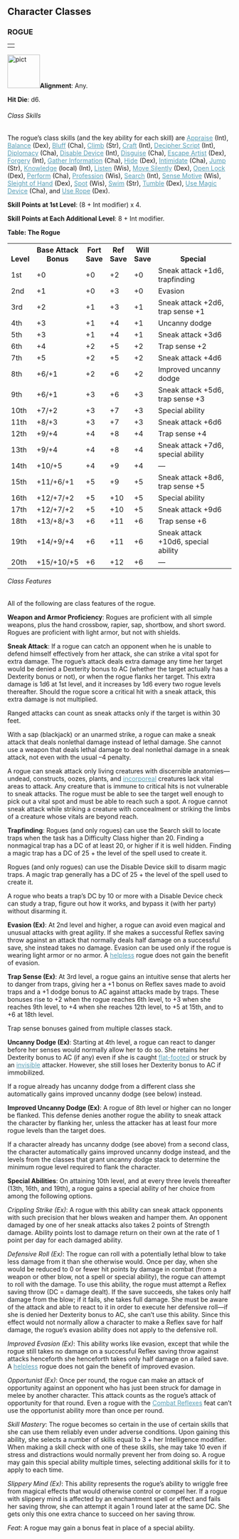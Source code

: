 
<h2><a id="character-classes"></a>Character Classes</h2>
<h3><a id="rogue"></a>ROGUE</h3>
<table border="0" cellpadding="0" cellspacing="0" style="width: 100%">
<tbody>
<tr>
<td class="line"> </td>
</tr>
</tbody>
</table>
<p class="initial"><a
href="http://www.wizards.com/dnd/images/ph35_gallery/PHB35_PG50_WEB.jpg"><img
class="art-wide" src="pict.jpg" title="" alt="pict"
style="border: 0px solid ; width: 73px; height: 75px;" /></a><b>Alignment</b>:
Any.</p>
<p><b>Hit Die</b>: d6.</p>
<h6>Class Skills</h6>
<p class="initial">The rogue&#8217;s class skills (and the key ability
for each skill) are <a href="skillsAll.html#appraise"
style="color: rgb(87, 158, 182);">Appraise</a>
(Int), <a href="skillsAll.html#balance"
style="color: rgb(87, 158, 182);">Balance</a> (Dex), <a
href="skillsAll.html#bluff" style="color: rgb(87, 158, 182);">Bluff</a>
(Cha), <a href="skillsAll.html#climb" style="color: rgb(87, 158, 182);">Climb</a>
(Str), <a href="skillsAll.html#craft" style="color: rgb(87, 158, 182);">Craft</a>
(Int), <a href="skillsAll.html#decipher-script"
style="color: rgb(87, 158, 182);">Decipher Script</a> (Int), <a
href="skillsAll.html#diplomacy" style="color: rgb(87, 158, 182);">Diplomacy</a>
(Cha), <a href="skillsAll.html#disable-device"
style="color: rgb(87, 158, 182);">Disable Device</a> (Int), <a
href="skillsAll.html#disguise" style="color: rgb(87, 158, 182);">Disguise</a>
(Cha), <a href="skillsAll.html#escape-artist"
style="color: rgb(87, 158, 182);">Escape Artist</a> (Dex), <a
href="skillsAll.html#forgery" style="color: rgb(87, 158, 182);">Forgery</a>
(Int), <a href="skillsAll.html#gather-information"
style="color: rgb(87, 158, 182);">Gather Information</a> (Cha), <a
href="skillsAll.html#hide" style="color: rgb(87, 158, 182);">Hide</a>
(Dex), <a href="skillsAll.html#intimidate"
style="color: rgb(87, 158, 182);">Intimidate</a> (Cha), <a
href="skillsAll.html#jump" style="color: rgb(87, 158, 182);">Jump</a>
(Str), <a href="skillsAll.html#knowledge"
style="color: rgb(87, 158, 182);">Knowledge</a> (local) (Int), <a
href="skillsAll.html#listen" style="color: rgb(87, 158, 182);">Listen</a>
(Wis), <a href="skillsAll.html#move-silently"
style="color: rgb(87, 158, 182);">Move Silently</a> (Dex), <a
href="skillsAll.html#open-lock" style="color: rgb(87, 158, 182);">Open
Lock</a> (Dex), <a href="skillsAll.html#perform"
style="color: rgb(87, 158, 182);">Perform</a> (Cha), <a
href="skillsAll.html#profession" style="color: rgb(87, 158, 182);">Profession</a>
(Wis), <a href="skillsAll.html#search"
style="color: rgb(87, 158, 182);">Search</a> (Int), <a
href="skillsAll.html#sense-motive" style="color: rgb(87, 158, 182);">Sense
Motive</a> (Wis), <a href="skillsAll.html#sleight-of-hand"
style="color: rgb(87, 158, 182);">Sleight of Hand</a> (Dex), <a
href="skillsAll.html#spot" style="color: rgb(87, 158, 182);">Spot</a>
(Wis), <a href="skillsAll.html#swim" style="color: rgb(87, 158, 182);">Swim</a>
(Str), <a href="skillsAll.html#tumble"
style="color: rgb(87, 158, 182);">Tumble</a> (Dex), <a
href="skillsAll.html#use-magic-device"
style="color: rgb(87, 158, 182);">Use Magic Device</a> (Cha), and <a
href="skillsAll.html#use-rope" style="color: rgb(87, 158, 182);">Use
Rope</a> (Dex).</p>
<p><b>Skill Points at 1st Level</b>: (8 + Int modifier) x 4.</p>
<p><b>Skill Points at Each Additional Level</b>: 8 + Int modifier.</p>
<p><a id="table-the-rogue"></a><b>Table: The Rogue</b></p>
<table border="0" cellpadding="1" cellspacing="0" style="width: 100%">
<tbody>
<tr valign="bottom">
<th style="width: 8%">Level</th>
<th style="width: 15%">Base
Attack Bonus</th>
<th style="width: 8%">Fort
Save</th>
<th style="width: 8%">Ref
Save</th>
<th style="width: 8%">Will
Save</th>
<th>Special</th>
</tr>
<tr class="odd-row">
<td>1st</td>
<td>+0</td>
<td>+0</td>
<td>+2</td>
<td>+0</td>
<td>Sneak attack +1d6, trapfinding</td>
</tr>
<tr>
<td>2nd</td>
<td>+1</td>
<td>+0</td>
<td>+3</td>
<td>+0</td>
<td>Evasion</td>
</tr>
<tr class="odd-row">
<td>3rd</td>
<td>+2</td>
<td>+1</td>
<td>+3</td>
<td>+1</td>
<td>Sneak attack +2d6, trap sense +1</td>
</tr>
<tr>
<td>4th</td>
<td>+3</td>
<td>+1</td>
<td>+4</td>
<td>+1</td>
<td>Uncanny dodge</td>
</tr>
<tr class="odd-row">
<td>5th</td>
<td>+3</td>
<td>+1</td>
<td>+4</td>
<td>+1</td>
<td>Sneak attack +3d6</td>
</tr>
<tr>
<td>6th</td>
<td>+4</td>
<td>+2</td>
<td>+5</td>
<td>+2</td>
<td>Trap sense +2</td>
</tr>
<tr class="odd-row">
<td>7th</td>
<td>+5</td>
<td>+2</td>
<td>+5</td>
<td>+2</td>
<td>Sneak attack +4d6</td>
</tr>
<tr>
<td>8th</td>
<td>+6/+1</td>
<td>+2</td>
<td>+6</td>
<td>+2</td>
<td>Improved uncanny dodge</td>
</tr>
<tr class="odd-row">
<td>9th</td>
<td>+6/+1</td>
<td>+3</td>
<td>+6</td>
<td>+3</td>
<td>Sneak attack +5d6, trap sense +3</td>
</tr>
<tr>
<td>10th</td>
<td>+7/+2</td>
<td>+3</td>
<td>+7</td>
<td>+3</td>
<td>Special ability</td>
</tr>
<tr class="odd-row">
<td>11th</td>
<td>+8/+3</td>
<td>+3</td>
<td>+7</td>
<td>+3</td>
<td>Sneak attack +6d6</td>
</tr>
<tr>
<td>12th</td>
<td>+9/+4</td>
<td>+4</td>
<td>+8</td>
<td>+4</td>
<td>Trap sense +4</td>
</tr>
<tr class="odd-row">
<td>13th</td>
<td>+9/+4</td>
<td>+4</td>
<td>+8</td>
<td>+4</td>
<td>Sneak attack +7d6, special ability</td>
</tr>
<tr>
<td>14th</td>
<td>+10/+5</td>
<td>+4</td>
<td>+9</td>
<td>+4</td>
<td>&#8212;</td>
</tr>
<tr class="odd-row">
<td>15th</td>
<td>+11/+6/+1</td>
<td>+5</td>
<td>+9</td>
<td>+5</td>
<td>Sneak attack +8d6, trap sense +5</td>
</tr>
<tr>
<td>16th</td>
<td>+12/+7/+2</td>
<td>+5</td>
<td>+10</td>
<td>+5</td>
<td>Special ability</td>
</tr>
<tr class="odd-row">
<td>17th</td>
<td>+12/+7/+2</td>
<td>+5</td>
<td>+10</td>
<td>+5</td>
<td>Sneak attack +9d6</td>
</tr>
<tr>
<td>18th</td>
<td>+13/+8/+3</td>
<td>+6</td>
<td>+11</td>
<td>+6</td>
<td>Trap sense +6</td>
</tr>
<tr class="odd-row">
<td>19th</td>
<td>+14/+9/+4</td>
<td>+6</td>
<td>+11</td>
<td>+6</td>
<td>Sneak attack +10d6, special ability</td>
</tr>
<tr>
<td class="last-row">20th</td>
<td class="last-row">+15/+10/+5</td>
<td class="last-row">+6</td>
<td class="last-row">+12</td>
<td class="last-row">+6</td>
<td class="last-row">&#8212;</td>
</tr>
</tbody>
</table>
<h6><a id="rogue-class-features"></a>Class Features</h6>
<p class="initial">All of the following are class features of the
rogue.</p>
<p><b>Weapon and Armor Proficiency</b>: Rogues are proficient
with all simple weapons, plus the hand crossbow, rapier, sap, shortbow,
and
short sword. Rogues are proficient with light armor, but not with
shields.</p>
<p><a id="rogue-sneak-attack"></a><b>Sneak Attack</b>: If a rogue can catch an opponent when he
is unable to defend himself effectively from her attack, she can strike
a vital spot for extra damage. The rogue&#8217;s attack deals extra damage
any time her target would be denied a Dexterity bonus to AC (whether
the target actually has a Dexterity bonus or not), or when the rogue
flanks her target. This extra damage is 1d6 at 1st level, and it
increases by 1d6 every two rogue levels thereafter. Should the rogue
score a critical hit with a sneak attack, this extra damage is not
multiplied.</p>
<p>Ranged attacks can count as sneak attacks only if the target
is within 30 feet.</p>
<p>With a sap (blackjack) or an unarmed strike, a rogue can make
a sneak attack that deals nonlethal damage instead of lethal damage.
She cannot use a weapon that deals lethal damage to deal nonlethal
damage in a sneak attack, not even with the usual &#8211;4 penalty.</p>
<p>A rogue can sneak attack only living creatures with
discernible anatomies&#8212;undead, constructs, oozes, plants, and <a
href="abilitiesAndConditions.html#incorporeal"
style="color: rgb(87, 158, 182);">incorporeal</a> creatures lack vital
areas to attack. Any creature that is
immune to critical hits is not vulnerable to sneak attacks. The rogue
must be able to see the target well enough to pick out a vital spot and
must be able to reach such a spot. A rogue cannot sneak attack while
striking a creature with concealment or striking the limbs of a
creature whose vitals are beyond reach.</p>
<p><a id="rogue-trapfinding"></a><b>Trapfinding</b>: Rogues (and only rogues) can use the
Search skill to locate traps when the task has a Difficulty Class
higher than 20. Finding a nonmagical trap has a DC of at least 20, or
higher if it is well hidden. Finding a magic trap has a DC of 25 + the
level of the spell used to create it.</p>
<p>Rogues (and only rogues) can use the Disable Device skill to
disarm magic traps. A magic trap generally has a DC of 25 + the level
of the spell used to create it.</p>
<p>A rogue who beats a trap&#8217;s DC by 10 or more with a Disable
Device check can study a trap, figure out how it works, and bypass it
(with her party) without disarming it.</p>
<p><a id="rogue-evasion"></a><b>Evasion (Ex)</b>: At 2nd level and higher, a rogue can
avoid even magical and unusual attacks with great agility. If she makes
a successful Reflex saving throw against an attack that normally deals
half damage on a successful save, she instead takes no damage. Evasion
can be used only if the rogue is wearing light armor or no armor. A <a
href="abilitiesAndConditions.html#helpless"
style="color: rgb(87, 158, 182);">helpless</a> rogue does not gain the
benefit of evasion.</p>
<p><a id="rogue-trap-sense"></a><b>Trap Sense (Ex)</b>: At 3rd level, a rogue gains an
intuitive sense that alerts her to danger from traps, giving her a +1
bonus on Reflex saves made to avoid traps and a +1 dodge bonus to AC
against attacks made by traps. These bonuses rise to +2 when the rogue
reaches 6th level, to +3 when she reaches 9th level, to +4 when she
reaches 12th level, to +5 at 15th, and to +6 at 18th level.</p>
<p>Trap sense bonuses gained from multiple classes stack.</p>
<p><a id="rogue-uncanny-dodge"></a><b>Uncanny Dodge (Ex)</b>: Starting at 4th level, a rogue can
react to danger before her senses would normally allow her to do so.
She retains her Dexterity bonus to AC (if any) even if she is caught <a
href="abilitiesAndConditions.html#flat-footed"
style="color: rgb(87, 158, 182);">flat-footed</a> or struck by an <a
href="abilitiesAndConditions.html#invisible"
style="color: rgb(87, 158, 182);">invisible</a> attacker. However, she
still
loses her Dexterity bonus to AC if immobilized.</p>
<p>If a rogue already has uncanny dodge from a different class
she automatically gains improved uncanny dodge (see below) instead.</p>
<p><a id="rogue-improved-uncanny-dodge"></a><b>Improved Uncanny Dodge (Ex)</b>: A rogue of 8th level or
higher can no longer be flanked. This defense denies another rogue the
ability to sneak attack the character by flanking her, unless the
attacker has at least four more rogue levels than the target does.</p>
<p>If a character already has uncanny dodge (see above) from a
second class, the character automatically gains improved uncanny dodge
instead, and the levels from the classes that grant uncanny dodge stack
to determine the minimum rogue level required to flank the character.</p>
<p><a id="rogue-special-abilities"></a><b>Special Abilities</b>: On attaining 10th level, and at
every three levels thereafter (13th, 16th, and 19th), a rogue gains a
special ability of her choice from among the following options.</p>
<p><a id="rogue-crippling-strike"></a><i>Crippling Strike (Ex)</i>: A rogue with this ability can
sneak attack opponents with such precision that her blows weaken and
hamper them. An opponent damaged by one of her sneak attacks also takes
2 points of Strength damage. Ability points lost to damage return on
their own at the rate of 1 point per day for each damaged ability.</p>
<p><a id="rogue-defensive-roll"></a><i>Defensive Roll (Ex)</i>: The rogue can roll with a
potentially lethal blow to take less damage from it than she otherwise
would. Once per day, when she would be reduced to 0 or fewer hit points
by damage in combat (from a weapon or other blow, not a spell or
special ability), the rogue can attempt to roll with the damage. To use
this ability, the rogue must attempt a Reflex saving throw (DC = damage
dealt). If the save succeeds, she takes only half damage from the blow;
if it fails, she takes full damage. She must be aware of the attack and
able to react to it in order to execute her defensive roll&#8212;if she is
denied her Dexterity bonus to AC, she can&#8217;t use this ability. Since
this effect would not normally allow a character to make a Reflex save
for half damage, the rogue&#8217;s evasion ability does not apply to the
defensive roll.</p>
<p><a id="rogue-improved-evasion"></a><i>Improved Evasion (Ex)</i>: This ability works like evasion,
except that while the rogue still takes no damage on a successful
Reflex saving throw against attacks henceforth she henceforth takes
only half damage on a failed save. A <a
href="abilitiesAndConditions.html#helpless"
style="color: rgb(87, 158, 182);">helpless</a> rogue does not gain the
benefit of improved evasion.</p>
<p><a id="rogue-opportunist"></a><i>Opportunist (Ex)</i>: Once per round, the rogue can make an
attack of opportunity against an opponent who has just been struck for
damage in melee by another character. This attack counts as the rogue&#8217;s
attack of opportunity for that round. Even a rogue with the <a
href="featsAll.html#combat-reflexes" style="color: rgb(87, 158, 182);">Combat
Reflexes</a> feat can&#8217;t use the opportunist ability more than once per
round.</p>
<p><a id="rogue-skill-mastery"></a><i>Skill Mastery</i>: The rogue becomes so certain in the use
of certain skills that she can use them reliably even under adverse
conditions. Upon gaining this ability, she selects a number of skills
equal to 3 + her Intelligence modifier. When making a skill check with
one of these skills, she may take 10 even if stress and distractions
would normally prevent her from doing so. A rogue may gain this special
ability multiple times, selecting additional skills for it to apply to
each time.</p>
<p><a id="rogue-slippery-mind"></a><i>Slippery Mind (Ex)</i>: This ability represents the rogue&#8217;s
ability to wriggle free from magical effects that would otherwise
control or compel her. If a rogue with slippery mind is affected by an
enchantment spell or effect and fails her saving throw, she can attempt
it again 1 round later at the same DC. She gets only this one extra
chance to succeed on her saving throw.</p>
<p><i>Feat</i>: A rogue may gain a bonus feat in place of a
special ability.</p>
